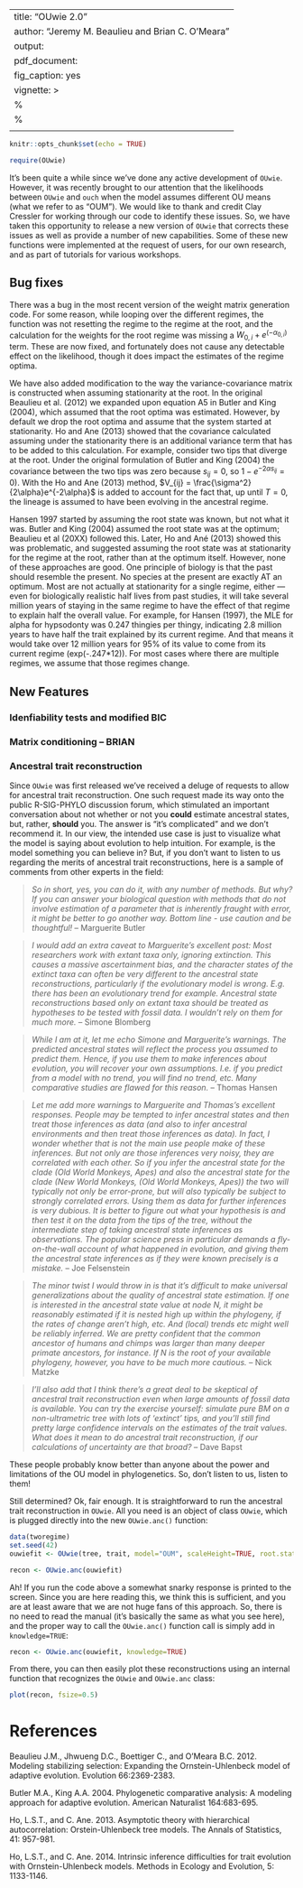 
---
title: "OUwie 2.0"
author: "Jeremy M. Beaulieu and Brian C. O'Meara"
output:
  pdf_document:
    fig_caption: yes
vignette: >
   %\VignetteEngine{knitr::rmarkdown}
   %\VignetteIndexEntry{Running hisse}
   \usepackage[utf8]{inputenc}
---

```r
knitr::opts_chunk$set(echo = TRUE)
```

```r
require(OUwie)
```

It's been quite a while since we've done any active development of `OUwie`. However, it was recently brought to our attention that the likelihoods between `OUwie` and `ouch` when the model assumes different OU means (what we refer to as "OUM"). We would like to thank and credit Clay Cressler for working through our code to identify these issues. So, we have taken this opportunity to release a new version of `OUwie` that corrects these issues as well as provide a number of new capabilities. Some of these new functions were implemented at the request of users, for our own research, and as part of tutorials for various workshops. 

## Bug fixes

There was a bug in the most recent version of the weight matrix generation code. For some reason, while looping over the different regimes, the function was not resetting the regime to the regime at the root, and the calculation for the weights for the root regime was missing a $W_{0,i}+e^{(-\alpha_{0,i})}$ term. These are now fixed, and fortunately does not cause any detectable effect on the likelihood, though it does impact the estimates of the regime optima. 

We have also added modification to the way the variance-covariance matrix is constructed when assuming stationarity at the root. In the original Beaulieu et al. (2012) we expanded upon equation A5 in Butler and King (2004), which assumed that the root optima was estimated. However, by default we drop the root optima and assume that the system started at stationarity. Ho and Ane (2013) showed that the covariance calculated assuming under the stationarity there is an additional variance term that has to be added to this calculation. For example, consider two tips that diverge at the root. Under the original formulation of Butler and King (2004) the covariance between the two tips was zero because $s_{ij}=0$, so $1-e^{-2\alpha s_{ij}}=0$). With the Ho and Ane (2013) method, $V_{ij} = \frac{\sigma^2}{2\alpha}e^{-2\alpha}$ is added to account for the fact that, up until $T=0$, the lineage is assumed to have been evolving in the ancestral regime.

Hansen 1997 started by assuming the root state was known, but not what it was. Butler and King (2004) assumed the root state was at the optimum; Beaulieu et al (20XX) followed this. Later, Ho and Ané (2013) showed this was problematic, and suggested assuming the root state was at stationarity for the regime at the root, rather than at the optimum itself. However, none of these approaches are good. One principle of biology is that the past should resemble the present. No species at the present are exactly AT an optimum. Most are not actually at stationarity for a single regime, either — even for biologically realistic half lives from past studies, it will take several million years of staying in the same regime to have the effect of that regime to explain half the overall value. For example, for Hansen (1997), the MLE for alpha for hypsodonty was 0.247 thingies per thingy, indicating 2.8 million years to have half the trait explained by its current regime. And that means it would take over 12 million years for 95% of its value to come from its current regime (exp(-.247*12)). For most cases where there are multiple regimes, we assume that those regimes change.

## New Features

### Idenfiability tests and modified BIC

### Matrix conditioning -- BRIAN 

### Ancestral trait reconstruction

Since `OUwie` was first released we've received a deluge of requests to allow for ancestral trait reconstruction. One such request made its way onto the public R-SIG-PHYLO discussion forum, which stimulated an important conversation about not whether or not you **could** estimate ancestral states, but, rather, **should** you. The answer is "it's complicated" and we don't recommend it. In our view, the intended use case is just to visualize what the model is saying about evolution to help intuition. For example, is the model something you can believe in? But, if you don't want to listen to us regarding the merits of ancestral trait reconstructions, here is a sample of comments from other experts in the field:

> *So in short, yes, you can do it, with any number of methods. But why? If you can answer your biological question with methods that do not involve estimation of a parameter that is inherently fraught with error, it might be better to go another way. Bottom line - use caution and be thoughtful!* 
-- Marguerite Butler

> *I would add an extra caveat to Marguerite's excellent post: Most researchers work with extant taxa only, ignoring extinction. This causes a massive ascertainment bias, and the character states of the extinct taxa can often be very different to the ancestral state reconstructions, particularly if the evolutionary model is wrong. E.g. there has been an evolutionary trend for example. Ancestral state reconstructions based only on extant taxa should be treated as hypotheses to be tested with fossil data. I wouldn't rely on them for much more.*
-- Simone Blomberg

> *While I am at it, let me echo Simone and Marguerite's warnings. The predicted ancestral states will reflect the process you assumed to predict them. Hence, if you  use them to make inferences about evolution, you will recover your own assumptions. I.e. if you predict from a model with no trend, you will find no trend, etc. Many comparative studies are flawed for this reason.* 
-- Thomas Hansen

> *Let me add more warnings to Marguerite and Thomas's excellent responses. People may be tempted to infer ancestral states and then treat those inferences as data (and also to infer ancestral environments and then treat those inferences as data). In fact, I wonder whether that is not the main use people make of these inferences. But not only are those inferences very noisy, they are correlated with each other. So if you infer the ancestral state for the clade (Old World Monkeys, Apes) and also the ancestral state for the clade (New World Monkeys, (Old World Monkeys, Apes)) the two will typically not only be error-prone, but will also typically be subject to strongly correlated errors.  Using them as data for further inferences is very dubious. It is better to figure out what your hypothesis is and then test it on the data from the tips of the tree, without the intermediate step of taking ancestral state inferences as observations. The popular science press in particular demands a fly-on-the-wall account of what happened in evolution, and giving them the ancestral state inferences as if they were known precisely is a mistake.*
-- Joe Felsenstein

> *The minor twist I would throw in is that it's difficult to make universal generalizations about the quality of ancestral state estimation.  If one is interested in the ancestral state value at node N, it might be reasonably estimated if it is nested high up within the phylogeny, if the rates of change aren't high, etc. And (local) trends etc might well be reliably inferred.  We are pretty confident that the common ancestor of humans and chimps was larger than many deeper primate ancestors, for instance. If N is the root of your available phylogeny, however, you have to be much more cautious.*
-- Nick Matzke

> *I'll also add that I think there's a great deal to be skeptical of ancestral trait reconstruction even when large amounts of fossil data is available. You can try the exercise yourself: simulate pure BM on a non-ultrametric tree with lots of 'extinct' tips, and you'll still find pretty large confidence intervals on the estimates of the trait values. What does it mean to do ancestral trait reconstruction, if our calculations of uncertainty are that broad?*
-- Dave Bapst

These people probably know better than anyone about the power and limitations of the OU model in phylogenetics. So, don't listen to us, listen to them!

Still determined? Ok, fair enough. It is straightforward to run the ancestral trait reconstruction in `OUwie`. All you need is an object of class `OUwie`, which is plugged directly into the new `OUwie.anc()` function:
```r
data(tworegime)
set.seed(42)
ouwiefit <- OUwie(tree, trait, model="OUM", scaleHeight=TRUE, root.station=TRUE, shift.point=0.5, quiet=TRUE)
```

```r
recon <- OUwie.anc(ouwiefit)
```

Ah! If you run the code above a somewhat snarky response is printed to the screen. Since you are here reading this, we think this is sufficient, and you are at least aware that we are not huge fans of this approach. So, there is no need to read the manual (it's basically the same as what you see here), and the proper way to call the `OUwie.anc()` function call is simply add in `knowledge=TRUE`: 

```r
recon <- OUwie.anc(ouwiefit, knowledge=TRUE)
```

From there, you can then easily plot these reconstructions using an internal function that recognizes the `OUwie` and `OUwie.anc` class:

```r
plot(recon, fsize=0.5)
```


# References

Beaulieu J.M., Jhwueng D.C., Boettiger C., and O'Meara B.C. 2012. Modeling stabilizing selection: Expanding the Ornstein-Uhlenbeck model of adaptive evolution. Evolution 66:2369-2383.

Butler M.A., King A.A. 2004. Phylogenetic comparative analysis: A modeling approach for adaptive evolution. American Naturalist 164:683-695.

Ho, L.S.T., and C. Ane. 2013. Asymptotic theory with hierarchical autocorrelation: Orstein-Uhlenbeck tree models. The Annals of Statistics, 41: 957-981.

Ho, L.S.T., and C. Ane. 2014. Intrinsic inference difficulties for trait evolution with Ornstein-Uhlenbeck models. Methods in Ecology and Evolution, 5: 1133-1146.

